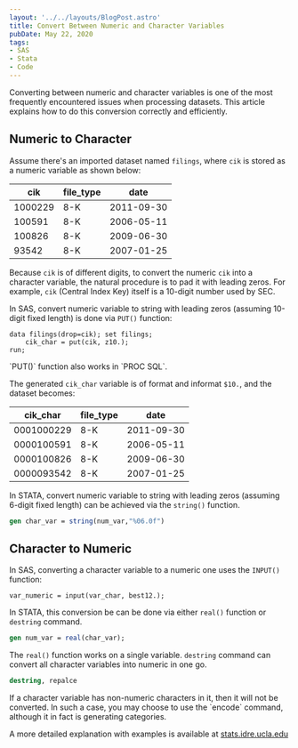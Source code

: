 ```yaml
---
layout: '../../layouts/BlogPost.astro'
title: Convert Between Numeric and Character Variables
pubDate: May 22, 2020
tags:
- SAS
- Stata
- Code
---
```



Converting between numeric and character variables is one of the most frequently
encountered issues when processing datasets. This article explains how to do
this conversion correctly and efficiently.

## Numeric to Character

Assume there's an imported dataset named `filings`, where `cik` is stored as a
numeric variable as shown below:

| cik     | file_type | date       |
| ------- | --------- | ---------- |
| 1000229 | 8-K       | 2011-09-30 |
| 100591  | 8-K       | 2006-05-11 |
| 100826  | 8-K       | 2009-06-30 |
| 93542   | 8-K       | 2007-01-25 |

Because `cik` is of different digits, to convert the numeric `cik` into a
character variable, the natural procedure is to pad it with leading zeros. For
example, `cik` (Central Index Key) itself is a 10-digit number used by SEC.

In SAS, convert numeric variable to string with leading zeros (assuming 10-digit
fixed length) is done via `PUT()` function:

```sas
data filings(drop=cik); set filings;
    cik_char = put(cik, z10.);
run;
```

<Aside type="tip">
    `PUT()` function also works in `PROC SQL`.

</Aside>

The generated `cik_char` variable is of format and informat `$10.`, and the
dataset becomes:

| cik_char   | file_type | date       |
| ---------- | --------- | ---------- |
| 0001000229 | 8-K       | 2011-09-30 |
| 0000100591 | 8-K       | 2006-05-11 |
| 0000100826 | 8-K       | 2009-06-30 |
| 0000093542 | 8-K       | 2007-01-25 |

In STATA, convert numeric variable to string with leading zeros (assuming
6-digit fixed length) can be achieved via the `string()` function.

```stata
gen char_var = string(num_var,"%06.0f")
```

## Character to Numeric

In SAS, converting a character variable to a numeric one uses the `INPUT()`
function:

```sas
var_numeric = input(var_char, best12.);
```

In STATA, this conversion be can be done via either `real()` function or
`destring` command.

```stata
gen num_var = real(char_var);
```

The `real()` function works on a single variable. `destring` command can convert
all character variables into numeric in one go.

```stata
destring, repalce
```

<Aside type="danger" title="warning">
  If a character variable has non-numeric characters in it, then it will not be
  converted. In such a case, you may choose to use the `encode` command,
  although it in fact is generating categories.
</Aside>

A more detailed explanation with examples is available at
[stats.idre.ucla.edu](https://stats.idre.ucla.edu/stata/faq/how-can-i-quickly-convert-many-string-variables-to-numericvariables/)
